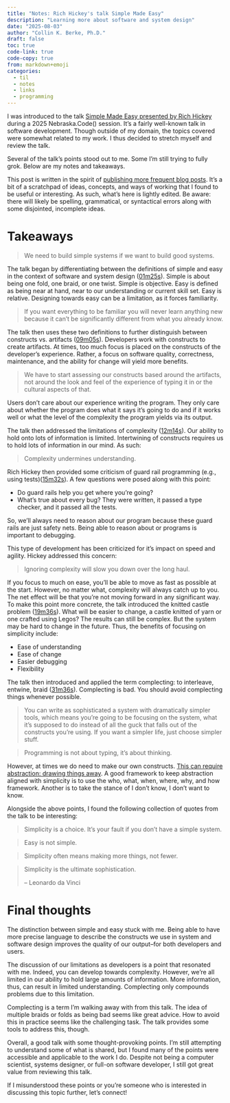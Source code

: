 ```yaml
---
title: "Notes: Rich Hickey's talk Simple Made Easy"
description: "Learning more about software and system design"
date: "2025-08-03"
author: "Collin K. Berke, Ph.D."
draft: false
toc: true
code-link: true
code-copy: true
from: markdown+emoji
categories:
  - til
  - notes
  - links
  - programming
---
```


I was introduced to the talk [Simple Made Easy presented by Rich Hickey](https://www.youtube.com/watch?v=SxdOUGdseq4) during a 2025 Nebraska.Code() session.
It's a fairly well-known talk in software development.
Though outside of my domain, the topics covered were somewhat related to my work.
I thus decided to stretch myself and review the talk.

Several of the talk's points stood out to me.
Some I'm still trying to fully grok.
Below are my notes and takeaways.

::: {.callout-note}
This post is written in the spirit of [publishing more frequent blog posts](https://www.collinberke.com/til/posts/2025-01-26-til-notes-quotes-links-credibility-blogs/).
It's a bit of a scratchpad of ideas, concepts, and ways of working that I found to be useful or interesting.
As such, what's here is lightly edited.
Be aware: there will likely be spelling, grammatical, or syntactical errors along with some disjointed, incomplete ideas.
:::

# Takeaways

> We need to build simple systems if we want to build good systems.

The talk began by differentiating between the definitions of simple and easy in the context of software and system design ([01m25s](https://youtu.be/SxdOUGdseq4?si=-0QKIV4dzWfkd7zr&t=85)).
Simple is about being one fold, one braid, or one twist.
Simple is objective.
Easy is defined as being near at hand, near to our understanding or current skill set.
Easy is relative.
Designing towards easy can be a limitation, as it forces familiarity.

> If you want everything to be familiar you will never learn anything new because it can't be significantly different from what you already know.

The talk then uses these two definitions to further distinguish between constructs vs. artifacts ([09m05s](https://youtu.be/SxdOUGdseq4?si=kfsyhuwVubbqsClt&t=545)).
Developers work with constructs to create artifacts.
At times, too much focus is placed on the constructs of the developer's experience.
Rather, a focus on software quality, correctness, maintenance, and the ability for change will yield more benefits.

> We have to start assessing our constructs based around the artifacts, not around the look and feel of the experience of typing it in or the cultural aspects of that.

Users don't care about our experience writing the program.
They only care about whether the program does what it says it's going to do and if it works well or what the level of the complexity the program yields via its output.

The talk then addressed the limitations of complexity ([12m14s](https://youtu.be/SxdOUGdseq4?si=rv6KzWPiagRM1TAw&t=734)).
Our ability to hold onto lots of information is limited.
Intertwining of constructs requires us to hold lots of information in our mind.
As such:

> Complexity undermines understanding.

Rich Hickey then provided some criticism of guard rail programming (e.g., using tests)([15m32s](https://youtu.be/SxdOUGdseq4?si=qOLoCLu7mm0qyTkZ&t=932)).
A few questions were posed along with this point:

* Do guard rails help you get where you're going?
* What's true about every bug? They were written, it passed a type checker, and it passed all the tests.

So, we'll always need to reason about our program because these guard rails are just safety nets.
Being able to reason about or programs is important to debugging.

This type of development has been criticized for it's impact on speed and agility.
Hickey addressed this concern:

> Ignoring complexity will slow you down over the long haul.

If you focus to much on ease, you'll be able to move as fast as possible at the start.
However, no matter what, complexity will always catch up to you.
The net effect will be that you're not moving forward in any significant way.
To make this point more concrete, the talk introduced the knitted castle problem ([19m36s](https://youtu.be/SxdOUGdseq4?si=JSE3fuibSCMRmIqJ&t=1176)).
What will be easier to change, a castle knitted of yarn or one crafted using Legos?
The results can still be complex.
But the system may be hard to change in the future.
Thus, the benefits of focusing on simplicity include:

* Ease of understanding
* Ease of change
* Easier debugging
* Flexibility

The talk then introduced and applied the term complecting: to interleave, entwine, braid ([31m36s](https://youtu.be/SxdOUGdseq4?si=tNIUGRpWhvvj-L2b&t=1896)).
Complecting is bad.
You should avoid complecting things whenever possible.

> You can write as sophisticated a system with dramatically simpler tools, which means you're going to be focusing on the system, what it's supposed to do instead of all the guck that falls out of the constructs you're using. If you want a simpler life, just choose simpler stuff.

> Programming is not about typing, it's about thinking.

However, at times we do need to make our own constructs.
[This can require abstraction: drawing things away](https://youtu.be/SxdOUGdseq4?si=NBtly4XYZT3yQMCf&t=2958).
A good framework to keep abstraction aligned with simplicity is to use the who, what, when, where, why, and how framework.
Another is to take the stance of I don't know, I don't want to know.

Alongside the above points, I found the following collection of quotes from the talk to be interesting:

> Simplicity is a choice. It's your fault if you don't have a simple system.

> Easy is not simple.

> Simplicity often means making more things, not fewer.

> Simplicity is the ultimate sophistication.
>
> -- Leonardo da Vinci

# Final thoughts

The distinction between simple and easy stuck with me.
Being able to have more precise language to describe the constructs we use in system and software design improves the quality of our output--for both developers and users.

The discussion of our limitations as developers is a point that resonated with me.
Indeed, you can develop towards complexity.
However, we're all limited in our ability to hold large amounts of information.
More information, thus, can result in limited understanding.
Complecting only compounds problems due to this limitation.

Complecting is a term I'm walking away with from this talk.
The idea of multiple braids or folds as being bad seems like great advice.
How to avoid this in practice seems like the challenging task.
The talk provides some tools to address this, though.

Overall, a good talk with some thought-provoking points.
I'm still attempting to understand some of what is shared, but I found many of the points were accessible and applicable to the work I do.
Despite not being a computer scientist, systems designer, or full-on software developer, I still got great value from reviewing this talk.

If I misunderstood these points or you're someone who is interested in discussing this topic further, let's connect!

